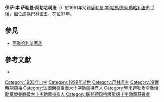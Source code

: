 {{Infobox royalty
| name        = 伊薩·本·薩勒曼·阿勒哈利法
| title       = [[巴林國王|巴林米埃爾]]
| image       = Isa bin Salman Al Khalifa 1998.jpg
| caption     =
| reign       = 1961年9月2日－1999年3月6日（{{age in years and days|1961|9|2|1999|3|6|age=no}}）
| coronation  = 1961年12月16日
| predecessor = [[薩勒曼·本·哈馬德·阿勒哈利法_(1894–1961)|薩勒曼·本·哈馬德·阿勒哈利法]]
| successor   = [[哈迈德·本·伊萨·本·萨勒曼·阿勒哈利法|哈迈德·本·伊萨·本·萨勒曼·阿勒哈利法]]
| spouse      = 海萨·本·萨勒曼·阿勒哈利法
| issue       = [[哈迈德·本·伊萨·本·萨勒曼·阿勒哈利法|哈迈德·本·伊萨·本·萨勒曼·阿勒哈利法]]<br>拉希德<br>穆罕默德<br>阿卜杜拉·谢赫·阿里<br>娜杰拉<br>马里亚姆<br>夏卡<br>努莎
| royal house = [[阿勒哈利法家族|阿勒哈利法家族]]
| father      = [[薩勒曼·本·哈馬德·阿勒哈利法_(1894–1961)|薩勒曼·本·哈馬德·阿勒哈利法]]               
| mother      = 
| birth_date  ={{Birth date|1933|6|3|df=y}}
| birth_place =[[巴林|巴林]][[里法|里法]] 
| death_date  ={{Death date and age|df=yes|1999|3|6|1933|6|3}}
| death_place =[[巴林|巴林]][[里法|里法]] 
| buried      =[[阿勒哈利法家族|阿勒哈利法家族]]
| religion    =[[伊斯蘭教|伊斯蘭教]][[遜尼派|遜尼派]]
|}}

'''伊萨·本·萨勒曼·阿勒哈利法'''（{{bd|1933年|6月3日|1999年|3月6日}}）於1961年父親[[薩勒曼·本·哈馬德·阿勒哈利法_(1894–1961)|薩勒曼·本·哈馬德·阿勒哈利法]]逝世後，繼位成為[[巴林國王|巴林國王]]，在位37年。

== 參見 ==
* [[阿勒哈利法家族|阿勒哈利法家族]]

== 參考文獻 ==
* {{cite book|last=Lawson|first=Fred|title=Political Leaders of the Contemporary Middle East and North Africa: A Biographical Dictionary|year=1990|publisher=[[Greenwood_Publishing_Group|Greenwood Publishing Group]]|isbn=978-0-313-26213-5|pages=267–271|url=http://books.google.com/books?id=3D5FulN2WqQC&lpg=PA267&pg=PA267#v=onepage&q&f=false|editor=Bernard Reich|chapter=Isa bin Sulman Al Khalifah|access-date=2014-12-08|archive-date=2016-07-23|archive-url=https://web.archive.org/web/20160723002803/https://books.google.com/books?id=3D5FulN2WqQC&lpg=PA267&pg=PA267#v=onepage&q&f=false}}

{{巴林君主}}
{{Authority control}}

{{DEFAULTSORT:Khalifa, Isa bin Salman}}
[[Category:1933年出生|Category:1933年出生]]
[[Category:1999年逝世|Category:1999年逝世]]
[[Category:巴林君主|Category:巴林君主]]
[[Category:冷戰時期領袖|Category:冷戰時期領袖]]
[[Category:法國榮譽軍團大十字勳章持有人|Category:法國榮譽軍團大十字勳章持有人]]
[[Category:聖米迦勒及聖喬治勳章榮譽爵級大十字勳章持有人|Category:聖米迦勒及聖喬治勳章榮譽爵級大十字勳章持有人]]
[[Category:联邦德国特级星级十字勋章获得者|Category:联邦德国特级星级十字勋章获得者]]